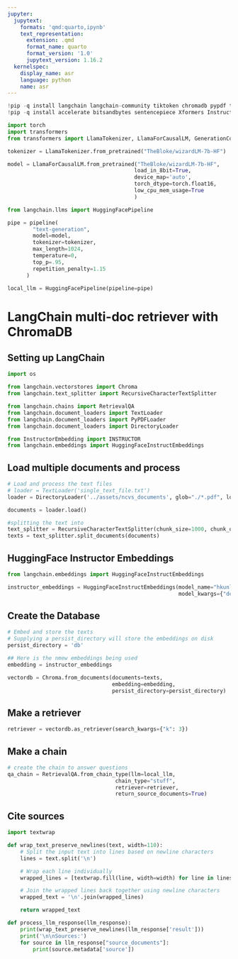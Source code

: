 ```yaml
---
jupyter:
  jupytext:
    formats: 'qmd:quarto,ipynb'
    text_representation:
      extension: .qmd
      format_name: quarto
      format_version: '1.0'
      jupytext_version: 1.16.2
  kernelspec:
    display_name: asr
    language: python
    name: asr
---
```


```python
!pip -q install langchain langchain-community tiktoken chromadb pypdf transformers 
!pip -q install accelerate bitsandbytes sentencepiece Xformers InstructorEmbedding
```



```python
import torch 
import transformers
from transformers import LlamaTokenizer, LlamaForCausalLM, GenerationConfig, pipeline

tokenizer = LlamaTokenizer.from_pretrained("TheBloke/wizardLM-7b-HF")

model = LlamaForCausalLM.from_pretrained("TheBloke/wizardLM-7b-HF", 
                                        load_in_8bit=True,
                                        device_map='auto', 
                                        torch_dtype=torch.float16,
                                        low_cpu_mem_usage=True
                                        )
```

```python
from langchain.llms import HuggingFacePipeline

pipe = pipeline(
        "text-generation", 
        model=model,
        tokenizer=tokenizer,
        max_length=1024,
        temperature=0,
        top_p=.95,
        repetition_penalty=1.15
      )

local_llm = HuggingFacePipeline(pipeline=pipe)
```

# LangChain multi-doc retriever with ChromaDB

## Setting up LangChain

```python
import os
```

```python
from langchain.vectorstores import Chroma
from langchain.text_splitter import RecursiveCharacterTextSplitter

from langchain.chains import RetrievalQA
from langchain.document_loaders import TextLoader
from langchain.document_loaders import PyPDFLoader
from langchain.document_loaders import DirectoryLoader

from InstructorEmbedding import INSTRUCTOR
from langchain.embeddings import HuggingFaceInstructEmbeddings
```

## Load multiple documents and process

```python
# Load and process the text files
# loader = TextLoader('single_text_file.txt')
loader = DirectoryLoader('../assets/ncvs_documents', glob="./*.pdf", loader_cls=PyPDFLoader)

documents = loader.load()
```

```python
#splitting the text into
text_splitter = RecursiveCharacterTextSplitter(chunk_size=1000, chunk_overlap=200)
texts = text_splitter.split_documents(documents)
```

## HuggingFace Instructor Embeddings

```python
from langchain.embeddings import HuggingFaceInstructEmbeddings

instructor_embeddings = HuggingFaceInstructEmbeddings(model_name="hkunlp/instructor-xl",
                                                      model_kwargs={"device": "cuda"})
```

## Create the Database

```python
# Embed and store the texts
# Supplying a persist_directory will store the embeddings on disk
persist_directory = 'db'

## Here is the nmew embeddings being used
embedding = instructor_embeddings

vectordb = Chroma.from_documents(documents=texts,
                                 embedding=embedding,
                                 persist_directory=persist_directory)
```

## Make a retriever

```python
retriever = vectordb.as_retriever(search_kwargs={"k": 3})
```

## Make a chain

```python
# create the chain to answer questions
qa_chain = RetrievalQA.from_chain_type(llm=local_llm,
                                  chain_type="stuff",
                                  retriever=retriever,
                                  return_source_documents=True)
```

## Cite sources

```python
import textwrap

def wrap_text_preserve_newlines(text, width=110):
    # Split the input text into lines based on newline characters
    lines = text.split('\n')

    # Wrap each line individually
    wrapped_lines = [textwrap.fill(line, width=width) for line in lines]

    # Join the wrapped lines back together using newline characters
    wrapped_text = '\n'.join(wrapped_lines)

    return wrapped_text

def process_llm_response(llm_response):
    print(wrap_text_preserve_newlines(llm_response['result']))
    print('\n\nSources:')
    for source in llm_response["source_documents"]:
        print(source.metadata['source'])
```
